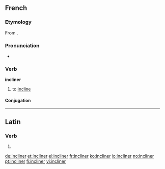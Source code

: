 ==French==

===Etymology===
From {{etyl|la|fr}} {{term|inclino|inclīnō|incline, tilt|lang=la}}.

===Pronunciation===
* {{audio|Fr-incliner.ogg|Audio}}

===Verb===
'''incliner'''

# to [[incline]]

====Conjugation====
{{fr-conj-er|inclin|avoir}}

----

==Latin==

===Verb===
{{la-verb-form|inclīner}}

# {{conjugation of|[[inclino#Latin|inclīnō]]||1|s|pres|pass|sub}}

[[de:incliner]]
[[et:incliner]]
[[el:incliner]]
[[fr:incliner]]
[[ko:incliner]]
[[io:incliner]]
[[no:incliner]]
[[pt:incliner]]
[[fi:incliner]]
[[vi:incliner]]
